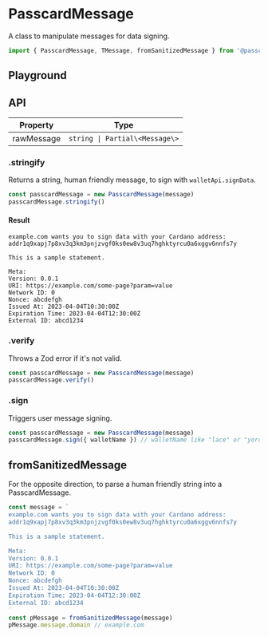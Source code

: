 
<Title description="A class to manipulate messages for data signing.">PasscardMessage</Title>

# PasscardMessage

A class to manipulate messages for data signing.

```ts
import { PasscardMessage, TMessage, fromSanitizedMessage } from '@passcard/auth'
```

## Playground


<ExamplePasscardMessage />

## API

| Property   | Type                           |
| ---------- | ------------------------------ |
| rawMessage | `string \| Partial\<Message\>` |

### .stringify

Returns a string, human friendly message, to sign with `walletApi.signData`.

```ts
const passcardMessage = new PasscardMessage(message)
passcardMessage.stringify()
```

#### Result

```
example.com wants you to sign data with your Cardano address:
addr1q9xapj7p8xv3q3km3pnjzvgf0ks0ew8v3uq7hghktyrcu0a6xggv6nnfs7y

This is a sample statement.

Meta:
Version: 0.0.1
URI: https://example.com/some-page?param=value
Network ID: 0
Nonce: abcdefgh
Issued At: 2023-04-04T10:30:00Z
Expiration Time: 2023-04-04T12:30:00Z
External ID: abcd1234
```

### .verify

Throws a Zod error if it's not valid.

```ts
const passcardMessage = new PasscardMessage(message)
passcardMessage.verify()
```

### .sign

Triggers user message signing.

```ts
const passcardMessage = new PasscardMessage(message)
passcardMessage.sign({ walletName }) // walletName like "lace" or "yoroi" in case it's Cardano.
```

## fromSanitizedMessage

For the opposite direction, to parse a human friendly string into a PasscardMessage.

```ts
const message = `
example.com wants you to sign data with your Cardano address:
addr1q9xapj7p8xv3q3km3pnjzvgf0ks0ew8v3uq7hghktyrcu0a6xggv6nnfs7y

This is a sample statement.

Meta:
Version: 0.0.1
URI: https://example.com/some-page?param=value
Network ID: 0
Nonce: abcdefgh
Issued At: 2023-04-04T10:30:00Z
Expiration Time: 2023-04-04T12:30:00Z
External ID: abcd1234
`
const pMessage = fromSanitizedMessage(message)
pMessage.message.domain // example.com
```
